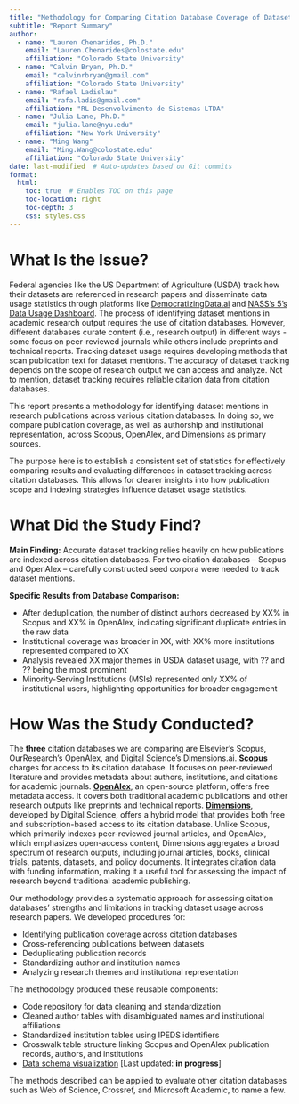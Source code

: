 ```yaml
---
title: "Methodology for Comparing Citation Database Coverage of Dataset Usage"
subtitle: "Report Summary"
author: 
  - name: "Lauren Chenarides, Ph.D."
    email: "Lauren.Chenarides@colostate.edu"
    affiliation: "Colorado State University"
  - name: "Calvin Bryan, Ph.D."
    email: "calvinrbryan@gmail.com"
    affiliation: "Colorado State University"    
  - name: "Rafael Ladislau"
    email: "rafa.ladis@gmail.com"
    affiliation: "RL Desenvolvimento de Sistemas LTDA"
  - name: "Julia Lane, Ph.D."
    email: "julia.lane@nyu.edu"
    affiliation: "New York University"
  - name: "Ming Wang"
    email: "Ming.Wang@colostate.edu"
    affiliation: "Colorado State University"
date: last-modified  # Auto-updates based on Git commits
format:
  html:
    toc: true  # Enables TOC on this page
    toc-location: right
    toc-depth: 3
    css: styles.css
---
```


# What Is the Issue? {.unnumbered}

Federal agencies like the US Department of Agriculture (USDA) track how their datasets are referenced in research papers and disseminate data usage statistics through platforms like [DemocratizingData.ai](https://democratizingdata.ai/tools/dashboards/) and [NASS’s 5’s Data Usage Dashboard](https://www.nass.usda.gov/Data_Visualization/5W/index.php). The process of identifying dataset mentions in academic research output requires the use of citation databases. However, different databases curate content (i.e., research output) in different ways - some focus on peer-reviewed journals while others include preprints and technical reports. Tracking dataset usage requires developing methods that scan publication text for dataset mentions. The accuracy of dataset tracking depends on the scope of research output we can access and analyze. Not to mention, dataset tracking requires reliable citation data from citation databases.

This report presents a methodology for identifying dataset mentions in research publications across various citation databases. In doing so, we compare publication coverage, as well as authorship and institutional representation, across Scopus, OpenAlex, and Dimensions as primary sources.

The purpose here is to establish a consistent set of statistics for effectively comparing results and evaluating differences in dataset tracking across citation databases. This allows for clearer insights into how publication scope and indexing strategies influence dataset usage statistics.

# What Did the Study Find? {.unnumbered}

**Main Finding:** Accurate dataset tracking relies heavily on how publications are indexed across citation databases. For two citation databases -- Scopus and OpenAlex -- carefully constructed seed corpora were needed to track dataset mentions. 

**Specific Results from Database Comparison:**

-   After deduplication, the number of distinct authors decreased by XX% in Scopus and XX% in OpenAlex, indicating significant duplicate entries in the raw data
-   Institutional coverage was broader in XX, with XX% more institutions represented compared to XX
-   Analysis revealed XX major themes in USDA dataset usage, with ?? and ?? being the most prominent
-   Minority-Serving Institutions (MSIs) represented only XX% of institutional users, highlighting opportunities for broader engagement

# How Was the Study Conducted? {.unnumbered}

The **three** citation databases we are comparing are Elsevier’s Scopus, OurResearch's OpenAlex, and Digital Science's Dimensions.ai. [**Scopus**](appendices/app_databases.qmd#sec-scopus) charges for access to its citation database. It focuses on peer-reviewed literature and provides metadata about authors, institutions, and citations for academic journals. [**OpenAlex**](appendices/app_databases.qmd#sec-openalex), an open-source platform, offers free metadata access. It covers both traditional academic publications and other research outputs like preprints and technical reports. [**Dimensions**](appendices/app_databases.qmd#sec-dimensions), developed by Digital Science, offers a hybrid model that provides both free and subscription-based access to its citation database. Unlike Scopus, which primarily indexes peer-reviewed journal articles, and OpenAlex, which emphasizes open-access content, Dimensions aggregates a broad spectrum of research outputs, including journal articles, books, clinical trials, patents, datasets, and policy documents. It integrates citation data with funding information, making it a useful tool for assessing the impact of research beyond traditional academic publishing.

Our methodology provides a systematic approach for assessing citation databases’ strengths and limitations in tracking dataset usage across research papers. We developed procedures for:

-   Identifying publication coverage across citation databases
-   Cross-referencing publications between datasets
-   Deduplicating publication records
-   Standardizing author and institution names
-   Analyzing research themes and institutional representation

The methodology produced these reusable components:

-   Code repository for data cleaning and standardization
-   Cleaned author tables with disambiguated names and institutional affiliations
-   Standardized institution tables using IPEDS identifiers
-   Crosswalk table structure linking Scopus and OpenAlex publication records, authors, and institutions
-   [Data schema visualization](https://dbdiagram.io/d/scopus_schema-67d71fa375d75cc84445d40b) \[Last updated: **in progress**\]

The methods described can be applied to evaluate other citation databases such as Web of Science, Crossref, and Microsoft Academic, to name a few.

<!---Beyond platform comparison, this methodology examines inclusivity in research coverage, particularly representation of MSIs. This component helps identify potential gaps in dataset accessibility and adoption across different types of research institutions.--->
